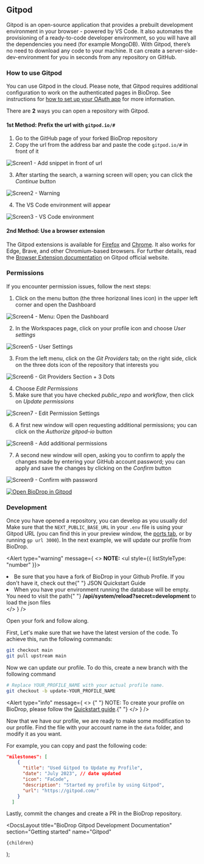 
## Gitpod

Gitpod is an open-source application that provides a prebuilt development environment in your browser - powered by VS Code. It also automates the provisioning of a ready-to-code developer environment, so you will have all the dependencies you need (for example MongoDB). With Gitpod, there’s no need to download any code to your machine. It can create a server-side-dev-environment for you in seconds from any repository on GitHub.

### How to use Gitpod

You can use Gitpod in the cloud. Please note, that Gitpod requires additional configuration to work on the authenticated pages in BioDrop. See instructions for [how to set up your OAuth app](/docs/environments/environment-variables) for more information.

There are **2** ways you can open a repository with Gitpod.

#### 1st Method: Prefix the url with `gitpod.io/#`

1. Go to the GitHub page of your forked BioDrop repository
2. Copy the url from the address bar and paste the code `gitpod.io/#` in front of it

![Screen1 - Add snippet in front of url](https://user-images.githubusercontent.com/107807044/254932727-3137032b-337c-418e-9e65-9e705a58dec9.png)

3. After starting the search, a warning screen will open; you can click the _Continue_ button

![Screen2 - Warning](https://user-images.githubusercontent.com/107807044/254932761-1151f3fc-944b-4930-97f4-966ee7186d74.png)

4. The VS Code environment will appear

![Screen3 - VS Code environment](https://user-images.githubusercontent.com/107807044/254932795-70d500aa-8828-43ef-8572-3b9b58d0e0e7.png)

#### 2nd Method: Use a browser extension

The Gitpod extensions is available for [Firefox](https://addons.mozilla.org/it/firefox/addon/gitpod/) and [Chrome](https://chrome.google.com/webstore/detail/gitpod-always-ready-to-co/dodmmooeoklaejobgleioelladacbeki). It also works for Edge, Brave, and other Chromium-based browsers.
For further details, read the [Browser Extension documentation](https://www.gitpod.io/docs/configure/user-settings/browser-extension) on Gitpod official website.

### Permissions

If you encounter permission issues, follow the next steps:

1. Click on the menu button (the three horizonal lines icon) in the upper left corner and open the Dashboard

![Screen4 - Menu: Open the Dashboard](https://user-images.githubusercontent.com/107807044/254932845-ab2e5a34-e220-44e6-b501-7ca9af881218.png)
&nbsp;

2. In the Workspaces page, click on your profile icon and choose _User settings_

![Screen5 - User Settings](https://user-images.githubusercontent.com/107807044/254932891-6a446028-147e-47e0-99a9-82874a949129.png)

3. From the left menu, click on the _Git Providers_ tab; on the right side, click on the three dots icon of the repository that interests you

![Screen6 - Git Providers Section + 3 Dots](https://user-images.githubusercontent.com/107807044/254932921-2ff82496-2f23-4aab-9534-41cc8d481b59.png)

4. Choose _Edit Permissions_
5. Make sure that you have checked _public_repo_ and _workflow_, then click on _Update permissions_

![Screen7 - Edit Permission Settings](https://user-images.githubusercontent.com/107807044/254932967-e2e73598-1389-4e78-82dd-c21315e9650e.png)

6. A first new window will open requesting additional permissions; you can click on the _Authorize gitpod-io_ button

![Screen8 - Add additional permissions](https://user-images.githubusercontent.com/107807044/254933012-ee8e10f1-ce60-4449-b4d3-c39a8dcd7ba6.png)

7. A second new window will open, asking you to confirm to apply the changes made by entering your GitHub account password; you can apply and save the changes by clicking on the _Confirm_ button

![Screen9 - Confirm with password](https://user-images.githubusercontent.com/107807044/254933034-d62098c3-b37c-4540-87d9-8d4fd641696e.png)

[![Open BioDrop in Gitpod](https://gitpod.io/button/open-in-gitpod.svg)](https://gitpod.io/#https://github.com/EddieHubCommunity/BioDrop)

### Development

Once you have opened a repository, you can develop as you usually do! Make sure that the `NEXT_PUBLIC_BASE_URL` in your `.env` file is using your Gitpod URL (you can find this in your preview window, the [ports tab](https://www.gitpod.io/docs/configure/workspaces/ports#ports), or by running `gp url 3000`). In the next example, we will update our profile from BioDrop.

<Alert
  type="warning"
  message={
    <>
      <strong>NOTE:</strong>
      <ul style={{ listStyleType: "number" }}>
        <li>
          Be sure that you have a fork of BioDrop in your Github Profile. If you
          don't have it, check out the{" "}
          <Link href="https://biodrop.io/docs/quickstart-json">
            JSON Quickstart Guide
          </Link>
        </li>
        <li>
          When you have your environment running the database will be empty. You
          need to visit the path{" "}
          <strong>/api/system/reload?secret=development</strong> to load the
          json files
        </li>
      </ul>
    </>
  }
/>

Open your fork and follow along.

First, Let's make sure that we have the latest version of the code. To achieve this, run the following commands:

```bash
git checkout main
git pull upstream main
```

Now we can update our profile. To do this, create a new branch with the following command

```bash
# Replace YOUR_PROFILE_NAME with your actual profile name.
git checkout -b update-YOUR_PROFILE_NAME
```

<Alert
  type="info"
  message={
    <>
      {" "}
      NOTE: To create your profile on BioDrop, please follow the [Quickstart guide](https://biodrop.io/docs/quickstart).{" "}
    </>
  }
/>

Now that we have our profile, we are ready to make some modification to our profile. Find the file with your account name in the `data` folder, and modify it as you want.

For example, you can copy and past the following code:

```json
"milestones": [
    {
      "title": "Used Gitpod to Update my Profile",
      "date": "July 2023", // date updated
      "icon": "FaCode",
      "description": "Started my profile by using Gitpod",
      "url": "https://gitpod.com/"
    }
  ]
```

Lastly, commit the changes and create a PR in the BioDrop repository.

  <DocsLayout
    title="BioDrop Gitpod Development Documentation"
    section="Getting started"
    name="Gitpod"
  >
    {children}
  </DocsLayout>
);
